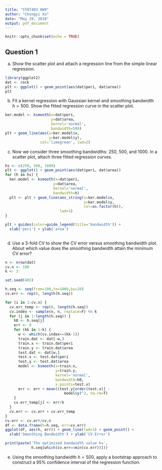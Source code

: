 ```yaml
---
title: "STAT403 HW9"
author: "Chongyi Xu"
date: "May 29, 2018"
output: pdf_document
---
```


```r
knitr::opts_chunk$set(echo = TRUE)
```

## Question 1

(a) Show the scatter plot and attach a regression line from the simple linear regression.

```r
library(ggplot2)
dat <- rock
plt <- ggplot() + geom_point(aes(dat$peri, dat$area))
plt
```

(b) Fit a kernel regression with Gaussian kernel and smoothing bandwidth $h=500$. Show the fitted regression curve in the scatter plot.

```r
ker.model <- ksmooth(x=dat$peri,
                     y=dat$area,
                     kernel='normal',
                     bandwidth=500)
plt + geom_line(aes(x=ker.model$x, 
                    y=ker.model$y),
                col='limegreen', lwd=2)
```

(c) Now we consider three smoothing bandwidths: 250, 500, and 1000. In a scatter plot, attach three fitted regression curves.

```r
hs <- c(250, 500, 1000)
plt <- ggplot() + geom_point(aes(dat$peri, dat$area))
for (h in hs) {
  ker.model <- ksmooth(x=dat$peri,
                      y=dat$area,
                      kernel='normal',
                      bandwidth=h)
  plt <- plt + geom_line(aes_string(x=ker.model$x, 
                                    y=ker.model$y,
                                    col=as.factor(h)),
                         lwd=1)
}

plt + guides(color=guide_legend(title='bandwidth')) + 
  xlab('peri') + ylab('area')
  
```

(d) Use a 3-fold CV to show the CV error versus smoothing bandwidth plot. About which value does the smoothing bandwidth attain the minimum CV error?

```r
n <- nrow(dat)
cv.n <- 100
k <- 3

set.seed(403)

h.seq <- seq(from=100,to=1000,by=20)
cv.err <- rep(0, length(h.seq))

for (i in 1:cv.n) {
  cv.err_temp <- rep(0, length(h.seq))
  cv.index <- sample(n, n, replace=F) %% k
  for (j in 1:length(h.seq)) {
    h0 <- h.seq[j]
    err <- 0
    for (kk in 1:k) {
      w <- which(cv.index==(kk-1))
      train.dat <- dat[-w,]
      train.x <- train.dat$peri
      train.y <- train.dat$area
      test.dat <- dat[w,]
      test.x <- test.dat$peri
      test.y <- test.dat$area
      model <- ksmooth(x=train.x,
                       y=train.y,
                       kernel='normal',
                       bandwidth=h0,
                       x.points=test.x)
      err <- err + mean((test.y[order(test.x)] -
                           model$y)^2, na.rm=T)
    }
    cv.err_temp[j] <- err/k
  }
  cv.err <- cv.err + cv.err_temp
}
cv.err <- cv.err/cv.n
df <- data.frame(h=h.seq, err=cv.err)
ggplot(df, aes(h, err)) + geom_line(lwd=1) + geom_point() +
  xlab('Smoothing Bandwidth') + ylab('CV Error')
```

```r
print(paste('The optimized bandwidth value h=',
            h.seq[which(cv.err==min(cv.err))]))
```

(e) Using the smoothing bandwidth $h=500$, apply a bootstrap approach to construct a $95\%$ confidence interval of the regression function.

```r

```










